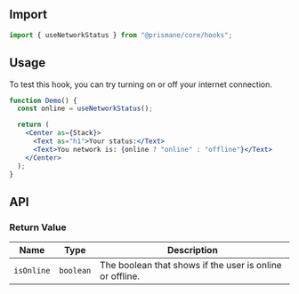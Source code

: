 ## Import

```js
import { useNetworkStatus } from "@prismane/core/hooks";
```

## Usage

To test this hook, you can try turning on or off your internet connection.

```jsx
function Demo() {
  const online = useNetworkStatus();

  return (
    <Center as={Stack}>
      <Text as="h1">Your status:</Text>
      <Text>You network is: {online ? "online" : "offline"}</Text>
    </Center>
  );
}
```

## API

### Return Value

| Name       | Type      | Description                                              |
| ---------- | --------- | -------------------------------------------------------- |
| `isOnline` | `boolean` | The boolean that shows if the user is online or offline. |
